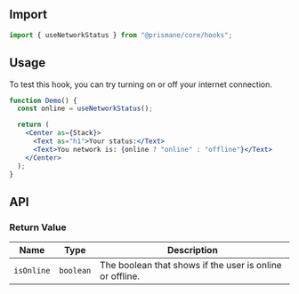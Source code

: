 ## Import

```js
import { useNetworkStatus } from "@prismane/core/hooks";
```

## Usage

To test this hook, you can try turning on or off your internet connection.

```jsx
function Demo() {
  const online = useNetworkStatus();

  return (
    <Center as={Stack}>
      <Text as="h1">Your status:</Text>
      <Text>You network is: {online ? "online" : "offline"}</Text>
    </Center>
  );
}
```

## API

### Return Value

| Name       | Type      | Description                                              |
| ---------- | --------- | -------------------------------------------------------- |
| `isOnline` | `boolean` | The boolean that shows if the user is online or offline. |
